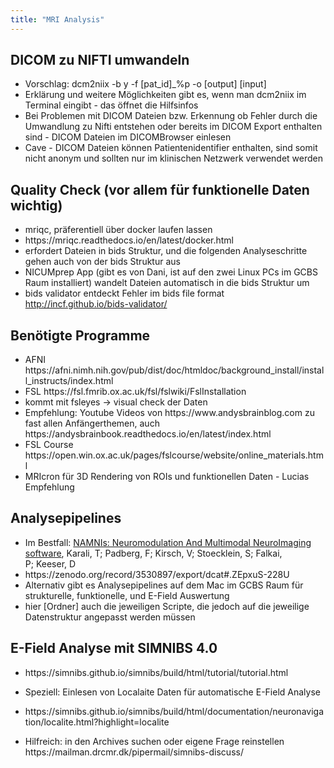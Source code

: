 ```yaml
---
title: "MRI Analysis"
---
```


## DICOM zu NIFTI umwandeln

-   Vorschlag: dcm2niix -b y -f \[pat_id\]\_%p -o \[output\] \[input\]
-   Erklärung und weitere Möglichkeiten gibt es, wenn man dcm2niix im Terminal eingibt - das öffnet die Hilfsinfos
-   Bei Problemen mit DICOM Dateien bzw. Erkennung ob Fehler durch die Umwandlung zu Nifti entstehen oder bereits im DICOM Export enthalten sind - DICOM Dateien im DICOMBrowser einlesen
-   Cave - DICOM Dateien können Patientenidentifier enthalten, sind somit nicht anonym und sollten nur im klinischen Netzwerk verwendet werden

## Quality Check (vor allem für funktionelle Daten wichtig)

-   mriqc, präferentiell über docker laufen lassen
-   https://mriqc.readthedocs.io/en/latest/docker.html
-   erfordert Dateien in bids Struktur, und die folgenden Analyseschritte gehen auch von der bids Struktur aus
-   NICUMprep App (gibt es von Dani, ist auf den zwei Linux PCs im GCBS Raum installiert) wandelt Dateien automatisch in die bids Struktur um
-   bids validator entdeckt Fehler im bids file format <http://incf.github.io/bids-validator/>

## Benötigte Programme

-   AFNI https://afni.nimh.nih.gov/pub/dist/doc/htmldoc/background_install/install_instructs/index.html
-   FSL https://fsl.fmrib.ox.ac.uk/fsl/fslwiki/FslInstallation
-   kommt mit fsleyes -\> visual check der Daten
-   Empfehlung: Youtube Videos von https://www.andysbrainblog.com zu fast allen Anfängerthemen, auch https://andysbrainbook.readthedocs.io/en/latest/index.html
-   FSL Course https://open.win.ox.ac.uk/pages/fslcourse/website/online_materials.html
-   MRIcron für 3D Rendering von ROIs und funktionellen Daten - Lucias Empfehlung

## Analysepipelines

-   Im Bestfall: [NAMNIs: Neuromodulation And Multimodal NeuroImaging software](https://zenodo.org/record/3530897), Karali, T; Padberg, F; Kirsch, V; Stoecklein, S; Falkai, P; Keeser, D
-   https://zenodo.org/record/3530897/export/dcat#.ZEpxuS-228U
-   Alternativ gibt es Analysepipelines auf dem Mac im GCBS Raum für strukturelle, funktionelle, und E-Field Auswertung
-   hier \[Ordner\] auch die jeweiligen Scripte, die jedoch auf die jeweilige Datenstruktur angepasst werden müssen

## E-Field Analyse mit SIMNIBS 4.0

-   https://simnibs.github.io/simnibs/build/html/tutorial/tutorial.html

-   Speziell: Einlesen von Localaite Daten für automatische E-Field Analyse

-   https://simnibs.github.io/simnibs/build/html/documentation/neuronavigation/localite.html?highlight=localite

-   Hilfreich: in den Archives suchen oder eigene Frage reinstellen https://mailman.drcmr.dk/pipermail/simnibs-discuss/
